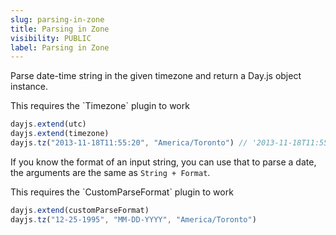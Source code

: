 ```yaml
---
slug: parsing-in-zone
title: Parsing in Zone
visibility: PUBLIC
label: Parsing in Zone
---
```


Parse date-time string in the given timezone and return a Day.js object instance.

<Callout type="info">
This requires the `Timezone` plugin to work
</Callout>

```javascript
dayjs.extend(utc)
dayjs.extend(timezone)
dayjs.tz("2013-11-18T11:55:20", "America/Toronto") // '2013-11-18T11:55:20-05:00'
```

If you know the format of an input string, you can use that to parse a date, the arguments are the same as `String + Format`.

<Callout type="info">
This requires the `CustomParseFormat` plugin to work
</Callout>

```javascript
dayjs.extend(customParseFormat)
dayjs.tz("12-25-1995", "MM-DD-YYYY", "America/Toronto")
```